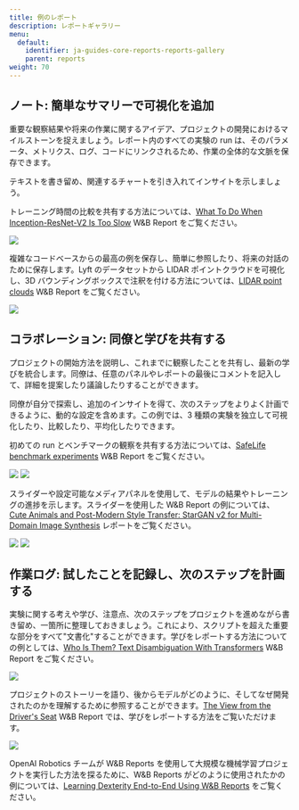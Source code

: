 ```yaml
---
title: 例のレポート
description: レポートギャラリー
menu:
  default:
    identifier: ja-guides-core-reports-reports-gallery
    parent: reports
weight: 70
---
```


## ノート: 簡単なサマリーで可視化を追加

重要な観察結果や将来の作業に関するアイデア、プロジェクトの開発におけるマイルストーンを捉えましょう。レポート内のすべての実験の run は、そのパラメータ、メトリクス、ログ、コードにリンクされるため、作業の全体的な文脈を保存できます。

テキストを書き留め、関連するチャートを引き入れてインサイトを示しましょう。

トレーニング時間の比較を共有する方法については、[What To Do When Inception-ResNet-V2 Is Too Slow](https://wandb.ai/stacey/estuary/reports/When-Inception-ResNet-V2-is-too-slow--Vmlldzo3MDcxMA) W&B Report をご覧ください。

<Frame>
    <img src="/images/reports/notes_add_quick_summary.png" max-width="90%"  />
</Frame>

複雑なコードベースからの最高の例を保存し、簡単に参照したり、将来の対話のために保存します。Lyft のデータセットから LIDAR ポイントクラウドを可視化し、3D バウンディングボックスで注釈を付ける方法については、[LIDAR point clouds](https://wandb.ai/stacey/lyft/reports/LIDAR-Point-Clouds-of-Driving-Scenes--Vmlldzo2MzA5Mg) W&B Report をご覧ください。

<Frame>
    <img src="/images/reports/notes_add_quick_summary_save_best_examples.png" max-width="90%"  />
</Frame>

## コラボレーション: 同僚と学びを共有する

プロジェクトの開始方法を説明し、これまでに観察したことを共有し、最新の学びを統合します。同僚は、任意のパネルやレポートの最後にコメントを記入して、詳細を提案したり議論したりすることができます。

同僚が自分で探索し、追加のインサイトを得て、次のステップをよりよく計画できるように、動的な設定を含めます。この例では、3 種類の実験を独立して可視化したり、比較したり、平均化したりできます。

初めての run とベンチマークの観察を共有する方法については、[SafeLife benchmark experiments](https://wandb.ai/stacey/saferlife/reports/SafeLife-Benchmark-Experiments--Vmlldzo0NjE4MzM) W&B Report をご覧ください。

<Frame>
    <img src="/images/reports/intro_collaborate1.png"  />
</Frame>

<Frame>
    <img src="/images/reports/intro_collaborate2.png"  />
</Frame>

スライダーや設定可能なメディアパネルを使用して、モデルの結果やトレーニングの進捗を示します。スライダーを使用した W&B Report の例については、[Cute Animals and Post-Modern Style Transfer: StarGAN v2 for Multi-Domain Image Synthesis](https://wandb.ai/stacey/stargan/reports/Cute-Animals-and-Post-Modern-Style-Transfer-StarGAN-v2-for-Multi-Domain-Image-Synthesis---VmlldzoxNzcwODQ) レポートをご覧ください。

<Frame>
    <img src="/images/reports/intro_collaborate3.png"  />
</Frame>

<Frame>
    <img src="/images/reports/intro_collaborate4.png"  />
</Frame>

## 作業ログ: 試したことを記録し、次のステップを計画する

実験に関する考えや学び、注意点、次のステップをプロジェクトを進めながら書き留め、一箇所に整理しておきましょう。これにより、スクリプトを超えた重要な部分をすべて"文書化"することができます。学びをレポートする方法についての例としては、[Who Is Them? Text Disambiguation With Transformers](https://wandb.ai/stacey/winograd/reports/Who-is-Them-Text-Disambiguation-with-Transformers--VmlldzoxMDU1NTc) W&B Report をご覧ください。

<Frame>
    <img src="/images/reports/intro_work_log_1.png"  />
</Frame>

プロジェクトのストーリーを語り、後からモデルがどのように、そしてなぜ開発されたのかを理解するために参照することができます。[The View from the Driver's Seat](https://wandb.ai/stacey/deep-drive/reports/The-View-from-the-Driver-s-Seat--Vmlldzo1MTg5NQ) W&B Report では、学びをレポートする方法をご覧いただけます。

<Frame>
    <img src="/images/reports/intro_work_log_2.png"  />
</Frame>

OpenAI Robotics チームが W&B Reports を使用して大規模な機械学習プロジェクトを実行した方法を探るために、W&B Reports がどのように使用されたかの例については、[Learning Dexterity End-to-End Using W&B Reports](https://bit.ly/wandb-learning-dexterity) をご覧ください。
